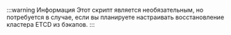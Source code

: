 



:::warning Информация
  Этот скрипт является необязательным, но потребуется в случае, если вы планируете настраивать восстановление кластера ETCD из бэкапов.
:::


<Tabs groupId="install-type">

  <TabItem value='Bash'>
    <BackupScriptBash/>
  </TabItem>

  <TabItem value='Cloud-init'>
    <BackupScriptCloudInit/>
  </TabItem>

</Tabs>

